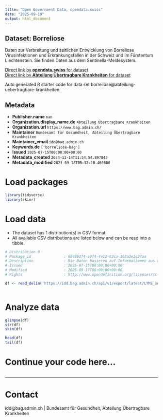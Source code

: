 ```yaml
---
title: "Open Government Data, opendata.swiss"
date: "2025-09-19"
output: html_document
---
```


## Dataset: Borreliose

Daten zur Verbreitung und zeitlichen Entwicklung von Borreliose Virusinfektionen und Erkrankungsfällen in der Schweiz und im Fürstentum Liechtenstein. Sie finden Daten aus dem Sentinella-Meldesystem.

[Direct link by **opendata.swiss** for dataset](https://opendata.swiss/de/dataset/borreliose1)<br>
[Direct link by **Abteilung Übertragbare Krankheiten** for dataset](https://idd.bag.admin.ch)

Auto generated R starter code for data set borreliose@abteilung-uebertragbare-krankheiten.

## Metadata

- **Publisher.name** `nan`
- **Organization.display_name.de** `Abteilung Übertragbare Krankheiten`
- **Organization.url** `https://www.bag.admin.ch/`
- **Maintainer** `Bundesamt für Gesundheit, Abteilung Übertragbare Krankheiten`
- **Maintainer_email** `idd@bag.admin.ch`
- **Keywords.de** `['borreliose-bag']`
- **Issued** `2025-07-15T00:00:00+00:00`
- **Metadata_created** `2024-11-14T11:54:54.897843`
- **Metadata_modified** `2025-09-18T05:32:10.460600`


# Load packages

```r

library(tidyverse)
library(skimr)

```

# Load data

-   The dataset has 1 distribution(s) in CSV format.
-   All available CSV distributions are listed below and can be read into a tibble.

```r

# Distribution 0
# Package_id               : 68486274-c9f4-4e12-82ca-103a3e1c27aa
# Description              : Die Daten basieren auf Informationen aus dem Sentinella-⁠Meldesystem. Seit 2008 übermitteln ambulante Ärztinnen und Ärzte Informationen über Erstkonsultationen in Arztpraxen bei Patientinnen und Patienten mit Lyme Borreliose. 
# Issued                   : 2025-07-15T00:00:00+00:00
# Modified                 : 2025-09-17T00:00:00+00:00
# Rights                   : http://www.opendefinition.org/licenses/cc-by/

df <- read_delim('https://idd.bag.admin.ch/api/v1/export/latest/LYME_sentinella/csv')



```

# Analyze data

```r

glimpse(df)
str(df)
skim(df)

head(df)
tail(df)

```

# Continue your code here...

```r

```

------------------------------------------------------------------------

# Contact

idd@bag.admin.ch | Bundesamt für Gesundheit, Abteilung Übertragbare Krankheiten

